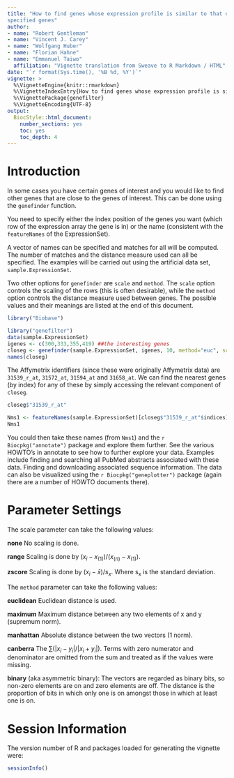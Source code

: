 ```yaml
---
title: "How to find genes whose expression profile is similar to that of
specified genes"
author:
- name: "Robert Gentleman"
- name: "Vincent J. Carey"
- name: "Wolfgang Huber"
- name: "Florian Hahne"
- name: "Emmanuel Taiwo"
  affiliation: "Vignette translation from Sweave to R Markdown / HTML" 
date: "`r format(Sys.time(), '%B %d, %Y')`" 
vignette: > 
  %\VignetteEngine{knitr::rmarkdown}
  %\VignetteIndexEntry{How to find genes whose expression profile is similar to that of specified genes} 
  %\VignettePackage{genefilter} 
  %\VignetteEncoding{UTF-8}
output: 
  BiocStyle::html_document: 
    number_sections: yes 
    toc: yes 
    toc_depth: 4
---
```


# Introduction 

In some cases you have certain genes of interest and you would like to find
other genes that are close to the genes of interest. This can be done using the
`genefinder` function.

You need to specify either the index position of the genes you want (which row
of the expression array the gene is in) or the name (consistent with the
`featureNames` of the ExpressionSet).

A vector of names can be specified and matches for all will be computed. The
number of matches and the distance measure used can all be specified. The
examples will be carried out using the artificial data set, `sample.ExpressionSet`.

Two other options for `genefinder` are `scale` and `method`. The `scale` option
controls the scaling of the rows (this is often desirable), while the `method`
option controls the distance measure used between genes. The possible values and
their meanings are listed at the end of this document.

```r
library("Biobase")
```

```r
library("genefilter")
data(sample.ExpressionSet)
igenes <- c(300,333,355,419) ##the interesting genes
closeg <- genefinder(sample.ExpressionSet, igenes, 10, method="euc", scale="none")
names(closeg)
```

The Affymetrix identifiers (since these were originally Affymetrix data) are
`31539_r_at`, `31572_at`, `31594_at` and `31658_at`. We can find the nearest
genes (by index) for any of these by simply accessing the relevant component of
`closeg`.

```r
closeg$"31539_r_at"
```

```r
Nms1 <- featureNames(sample.ExpressionSet)[closeg$"31539_r_at"$indices]
Nms1
```

You could then take these names (from `Nms1`) and the `r Biocpkg("annotate")`
package and explore them further. See the various HOWTO's in annotate to see how
to further explore your data. Examples include finding and searching all PubMed
abstracts associated with these data. Finding and downloading associated
sequence information. The data can also be visualized using the `r Biocpkg("geneplotter")` 
package (again there are a number of HOWTO documents there).

# Parameter Settings 

The scale parameter can take the following values:

**none** No scaling is done.

**range** Scaling is done by $(x_{i} − x_{(1)})/(x_{(n)} − x_{(1)})$.

**zscore** Scaling is done by $(x_{i} − \bar{x})/s_{x}$. Where s~x~ is the standard deviation.

The `method` parameter can take the following values:

**euclidean** Euclidean distance is used.

**maximum** Maximum distance between any two elements of x and y (supremum norm).

**manhattan** Absolute distance between the two vectors (1 norm).

**canberra** The $\sum(|x_{i} − y_{i}|/|x_{i} + y_{i}|)$. Terms with zero numerator and denominator are omitted from the sum and treated as if the values were missing.

**binary** (aka asymmetric binary): The vectors are regarded as binary bits, so non-zero elements are on and zero elements are off. The distance is the proportion of bits in which only one is on amongst those in which at least one is on.

# Session Information 

The version number of R and packages loaded for generating
the vignette were:

```r
sessionInfo()
```